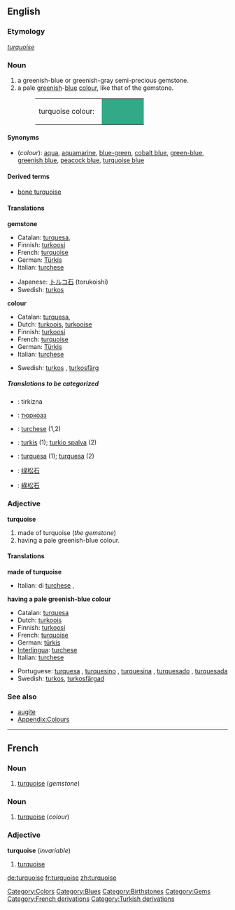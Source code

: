 {{wikipedia}}
==English==

===Etymology===
{{F.}} ''[[turquoise#French|turquoise]]''

===Noun===
{{en-noun-reg}}
#a greenish-blue or greenish-gray semi-precious gemstone.
#a pale [[green]]ish-[[blue]] [[color|colour]], like that of the gemstone.
#:<table><tr><td>turquoise colour: &nbsp;</td><td bgcolor="#32A987" width="80">&nbsp; </td></tr></table>

====Synonyms====
*(''colour''): [[aqua]], [[aquamarine]], [[blue-green]], [[cobalt blue]], [[green-blue]], [[greenish blue]], [[peacock blue]], [[turquoise blue]]

====Derived terms====
*[[bone turquoise]]

====Translations====
'''gemstone'''
{{top}}
*Catalan: [[turquesa]], {{f}}
*Finnish: [[turkoosi]]
*French: [[turquoise#French|turquoise]] {{f}}
*German: [[Türkis]] {{m}}
*Italian: [[turchese]] {{m}}
{{mid}}
*Japanese: [[トルコ石]] (torukoishi)
*Swedish: [[turkos]] {{c}}
{{bottom}}

'''colour'''
{{top}}
*Catalan: [[turquesa]], {{f}}
*Dutch: [[turkoois]], [[turkooise]]
*Finnish: [[turkoosi]]
*French: [[turquoise#French|turquoise]] {{f}}
*German: [[Türkis]] {{n}}
*Italian: [[turchese]] {{m}}
{{mid}}
*Swedish: [[turkos]] {{c}}, [[turkosfärg]] {{c}}
{{bottom}}

=====Translations to be categorized=====
{{checktrans}}
<!--Remove this section once all of the translations below have been moved into the tables above.-->

*{{ttbc|Bosnian}}: tirkizna {{f}}
*{{ttbc|Bulgarian}}: [[тюркоаз]] {{m}}
*{{ttbc|Interlingua}}: [[turchese]] (1,2)
*{{ttbc|Lithuanian}}: [[turkis]] {{m}} (1); [[turkio spalva]] {{f}} (2)
*{{ttbc|Portuguese}}: [[turquesa]] {{f}} (1); [[turquesa]] {{m}} (2)
*{{ttbc|Chinese, Simplified}}: [[绿松石]]
*{{ttbc|Chinese, Traditional}}: [[綠松石]]

===Adjective===
'''turquoise'''
#made of turquoise (''the gemstone'')
#having a pale greenish-blue colour.

====Translations====
'''made of turquoise'''
{{top}}
*Italian: di [[turchese]] {{m}}, {{f}}
{{mid}}
{{bottom}}

'''having a pale greenish-blue colour'''
{{top}}
*Catalan: [[turquesa]] {{m}}
*Dutch: [[turkoois]] {{n}}
*Finnish: [[turkoosi]]
*French: [[turquoise#French|turquoise]] {{mf}}
*German: [[türkis]]
*[[Interlingua]]: [[turchese]]
*Italian: [[turchese]] {{mf}}
{{mid}}
*Portuguese: [[turquesa]] {{mf}}, [[turquesino]] {{m}}, [[turquesina]] {{f}}, [[turquesado]] {{m}}, [[turquesada]] {{f}}
*Swedish: [[turkos]], [[turkosfärgad]]
{{bottom}}

===See also===
*[[augite]]
*[[Wiktionary_Appendix:Colours|Appendix:Colours]]

----
==French==
===Noun===
{{fr-noun-reg|f}}

#[[turquoise#English|turquoise]] (''gemstone'')

===Noun===
{{fr-noun-reg|m}}

#[[turquoise#English|turquoise]] (''colour'')

===Adjective===
'''turquoise''' (''invariable'')

#[[turquoise#English|turquoise]]

[[Category:Colors]]
[[Category:Blues]]
[[Category:Birthstones]]
[[Category:Gems]]
[[Category:French derivations]]
[[Category:Turkish derivations]]

[[de:turquoise]]
[[fr:turquoise]]
[[zh:turquoise]]